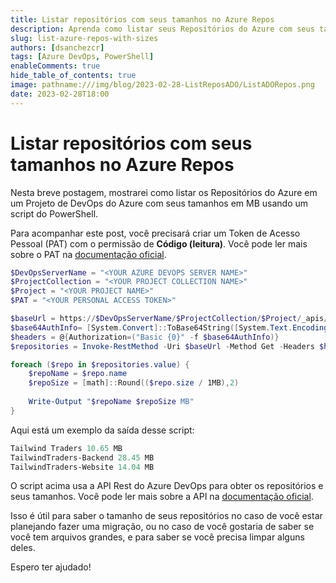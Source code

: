 ```yaml
---
title: Listar repositórios com seus tamanhos no Azure Repos
description: Aprenda como listar seus Repositórios do Azure com seus tamanhos usando o PowerShell.
slug: list-azure-repos-with-sizes
authors: [dsanchezcr]
tags: [Azure DevOps, PowerShell]
enableComments: true
hide_table_of_contents: true
image: pathname:///img/blog/2023-02-28-ListReposADO/ListADORepos.png
date: 2023-02-28T18:00
---
```

# Listar repositórios com seus tamanhos no Azure Repos

Nesta breve postagem, mostrarei como listar os Repositórios do Azure em um Projeto de DevOps do Azure com seus tamanhos em MB usando um script do PowerShell.
<!--truncate-->
Para acompanhar este post, você precisará criar um Token de Acesso Pessoal (PAT) com o permissão de **Código (leitura)**. Você pode ler mais sobre o PAT na [documentação oficial](https://learn.microsoft.com/azure/devops/organizations/accounts/use-personal-access-tokens-to-authenticate?WT.mc_id=DT-MVP-5005361).

```powershell
$DevOpsServerName = "<YOUR AZURE DEVOPS SERVER NAME>"
$ProjectCollection = "<YOUR PROJECT COLLECTION NAME>"
$Project = "<YOUR PROJECT NAME>"
$PAT = "<YOUR PERSONAL ACCESS TOKEN>"

$baseUrl = https://$DevOpsServerName/$ProjectCollection/$Project/_apis/git/repositories?includeLinks={includeLinks}&includeAllUrls={includeAllUrls}&includeHidden={includeHidden}&api-version=6.0
$base64AuthInfo= [System.Convert]::ToBase64String([System.Text.Encoding]::ASCII.GetBytes(":$($PAT)"))
$headers = @{Authorization=("Basic {0}" -f $base64AuthInfo)}
$repositories = Invoke-RestMethod -Uri $baseUrl -Method Get -Headers $headers

foreach ($repo in $repositories.value) {
    $repoName = $repo.name
    $repoSize = [math]::Round(($repo.size / 1MB),2) 
    
    Write-Output "$repoName $repoSize MB"
} 
```

Aqui está um exemplo da saída desse script:
```powershell
Tailwind Traders 10.65 MB
TailwindTraders-Backend 28.45 MB
TailwindTraders-Website 14.04 MB 
```

O script acima usa a API Rest do Azure DevOps para obter os repositórios e seus tamanhos. Você pode ler mais sobre a API na [documentação oficial](https://learn.microsoft.com/rest/api/azure/devops/git/repositories/list?WT.mc_id=DT-MVP-5005361).

Isso é útil para saber o tamanho de seus repositórios no caso de você estar planejando fazer uma migração, ou no caso de você gostaria de saber se você tem arquivos grandes, e para saber se você precisa limpar alguns deles.

Espero ter ajudado!
